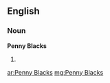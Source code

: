 ==English==

===Noun===
'''Penny Blacks'''

# {{plural of|[[Penny Black]]}}

[[ar:Penny Blacks]]
[[mg:Penny Blacks]]